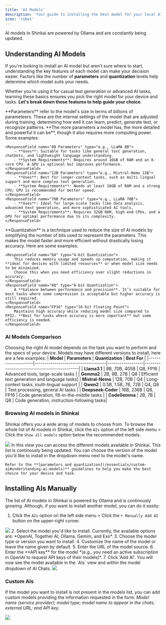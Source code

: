 ```yaml
---
title: 'AI Models'
description: 'Your guide to installing the best model for your local AI'
icon: 'robot'
---
```


<Tip>
AI models in Shinkai are powered by Ollama and are constantly being updated.
</Tip>


## Understanding AI Models
If you're looking to install an AI model but aren’t sure where to start, understanding the key features of each model can make your decision easier. 
Factors like the number of **parameters** and **quantization** levels help determine which model suits your needs. 

Whether you’re using it for casual text generation or advanced AI tasks, learning these basics ensures you pick the right model for your device and tasks. 
**Let's break down these features to help guide your choice**.

<ResponseField name="Parameters" type="e.g., 8B, 12B, 70B">
  <Expandable title="Parameters definition">
    **Parameters** refer to the model's size in terms of billions of parameteers. These are the internal settings of the model that are adjusted during training, determining how well it can learn, predict, generate text, or recognize patterns. 
    **The more parameters a model has, the more detailed and powerful it can be**, though it also requires more computing power. Some examples:

    <ResponseField name="8B Parameters" type="e.g., LLaMA 8B">
        - **Uses**: Suitable for tasks like general text generation, chatbots, and lightweight language understanding.
        - **System Requirements**: Requires around 16GB of RAM and an 8-core CPU. A GPU is optional but improves performance.
    </ResponseField>
    <ResponseField name="12B Parameters" type="e.g., Mistral-Nemo 12B">
        - **Uses**: Best for longer-context tasks, such as multi-lingual support and more complex text generation.
        - **System Requirements**: Needs at least 16GB of RAM and a strong CPU; GPU is recommended for better speed.
    </ResponseField>
    <ResponseField name="70B Parameters" type="e.g., LLaMA 70B">
        - **Uses**: Ideal for large-scale tasks like data analysis, advanced text generation, and more sophisticated AI tools.
        - **System Requirements**: Requires 32GB RAM, high-end CPUs, and a GPU for optimal performance due to its complexity.    
    </ResponseField>
  </Expandable>
</ResponseField>

<ResponseField name="Quantization" type="e.g., Q4, Q8, FP16">
  <Expandable title="Quantization definition">
   **Quantization** is a technique used to reduce the size of AI models by simplifying the number of bits used to represent the parameters. 
   This makes the model faster and more efficient without drastically losing accuracy. Here are some examples:

    <ResponseField name="Q4" type="4-bit Quantization">
        This reduces memory usage and speeds up computation, making it **ideal for devices with limited resources** or when model size needs to be minimized. 
        Choose this when you need efficiency over slight reductions in accuracy.
    </ResponseField>
    <ResponseField name="8Q" type="8-bit Quantization">
        A **balance between performance and precision**. It’s suitable for most tasks where some compression is acceptable but higher accuracy is still required.
    </ResponseField>
    <ResponseField name="FP16" type="16-bit Floating Point">
        Maintains high accuracy while reducing model size compared to FP32. **Best for tasks where accuracy is more important** but some efficiency is needed.  
    </ResponseField>
  </Expandable>
</ResponseField>

### AI Models Comparison
Choosing the right AI model depends on the task you want to perform and the specs of your device. 
Models may have different versions to install, here are a few examples:
| **Model**          | **Parameters**                     | **Quantization** | **Best For**                                |
|--------------------|------------------------------------|------------------|---------------------------------------------|
| **Llama3.1**       | 8B, 70B, 405B                     | Q8, FP16         | Advanced tools, large-scale tasks           |
| **Gemma2**         | 2B, 9B, 27B                       | Q8               | Efficient text generation and language tasks|
| **Mistral-Nemo**   | 12B, 70B                          | Q4               | Long-context tasks, multi-lingual support   |
| **Qwen2**          | 0.5B, 1.5B, 7B, 72B               | Q4, Q8           | Text processing, general AI tasks           |
| **Deepseek-Coder** | 16B, 236B                         | Q8, FP16         | Code generation, fill-in-the-middle tasks   |
| **CodeGemma**      | 2B, 7B                            | Q8               | Code generation, instruction-following tasks|

### Browsing AI models in Shinkai

Shinkai offers you a wide array of models to choose from. To browse the whole list of AI models in Shinkai, click the `AIs` option of the left side menu > Click the `Show all models` option below the recommended models. 

<Frame>
  <img src="/images/models-list.jpg" style={{ borderRadius: '0.5rem' }} />
</Frame>
In this view you can access the different models available in Shinkai. This list is continously being updated. 

<Tip>
    You can choose the version of the model you'd like to install in the dropdown menu next to the model's name. 
    
    Refer to the **[parameters and quantization](/essentials/custom-ai#understanding-ai-models)** guidelines to help you make the best choice for your device and task. 
</Tip>

## Installing AIs Manually
The list of AI models in Shinkai is powered by Ollama and is continously growing. Although, if you want to install another model, you can do it easily:

1.  Click the `AIs` option on the left side menu > Click the `+ Manually Add AI` button on the upper-right corner.
<Frame>
  <img src="/images/manual-ai.jpg" style={{ borderRadius: '0.5rem' }} />
</Frame>
2. Select the model you'd like to install. Currently, the available options are: *OpenAI, Together AI, Ollama, Gemini, and Exo*.
3. Choose the model type or version you want to install. 
4. Customize the name of the model or leave the name given by default.
5. Enter the URL of the model source. 
6. Enter the **API key** for the model *(e.g., you need an active subscription in OpenAI to request API keys of their models)*. 
7. Click 'Add AI'. You will now see the model available in the `AIs` view and within the model dropdown of AI Chats.  


<Frame>
  <img src="/images/manual-ai-b.jpg" style={{ borderRadius: '0.5rem' }} />
</Frame>

### Custom AIs
If the model you want to install is not present in the models list, you can add custom models providing the information requested in the form: *Model name (service provider); model type; model name to appear in the chats; external URL; and API key*. 

<Frame>
  <img src="/images/custom-ai.jpg" style={{ borderRadius: '0.5rem' }} />
</Frame>
